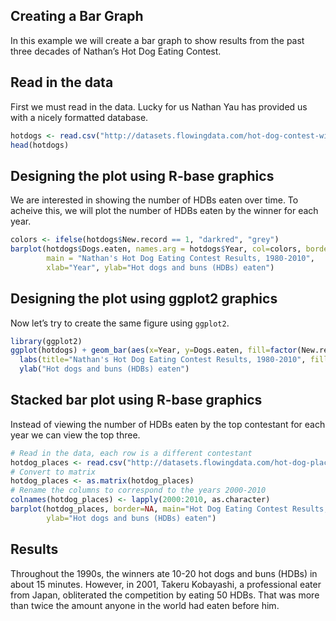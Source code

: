 ## Creating a Bar Graph
In this example we will create a bar graph to show results from the past three decades of Nathan's
Hot Dog Eating Contest.

## Read in the data
First we must read in the data. Lucky for us Nathan Yau has provided us with a nicely formatted database.
```r
hotdogs <- read.csv("http://datasets.flowingdata.com/hot-dog-contest-winners.csv", sep=",", header=TRUE)
head(hotdogs)
```

## Designing the plot using R-base graphics
We are interested in showing the number of HDBs eaten over time. To acheive this, we will plot the number of HDBs eaten
by the winner for each year.
```r
colors <- ifelse(hotdogs$New.record == 1, "darkred", "grey")
barplot(hotdogs$Dogs.eaten, names.arg = hotdogs$Year, col=colors, border=NA,
        main = "Nathan's Hot Dog Eating Contest Results, 1980-2010", 
        xlab="Year", ylab="Hot dogs and buns (HDBs) eaten")
```

## Designing the plot using ggplot2 graphics
Now let's try to create the same figure using `ggplot2`.
```r
library(ggplot2)
ggplot(hotdogs) + geom_bar(aes(x=Year, y=Dogs.eaten, fill=factor(New.record)), stat="identity") + 
  labs(title="Nathan's Hot Dog Eating Contest Results, 1980-2010", fill="New Record") + xlab("Year") + 
  ylab("Hot dogs and buns (HDBs) eaten")
```

## Stacked bar plot using R-base graphics
Instead of viewing the number of HDBs eaten by the top contestant for each year we can view the top three.
```r
# Read in the data, each row is a different contestant
hotdog_places <- read.csv("http://datasets.flowingdata.com/hot-dog-places.csv", sep=",", header=TRUE)
# Convert to matrix
hotdog_places <- as.matrix(hotdog_places)
# Rename the columns to correspond to the years 2000-2010
colnames(hotdog_places) <- lapply(2000:2010, as.character)
barplot(hotdog_places, border=NA, main="Hot Dog Eating Contest Results, 1980-2010", xlab="Year",
        ylab="Hot dogs and buns (HDBs) eaten")
```


## Results
Throughout the 1990s, the winners ate 10-20 hot dogs and buns (HDBs) in about 15 minutes. However, in 2001, Takeru Kobayashi, a
professional eater from Japan, obliterated the competition by eating 50 HDBs. That was more than twice the amount anyone in the
world had eaten before him.